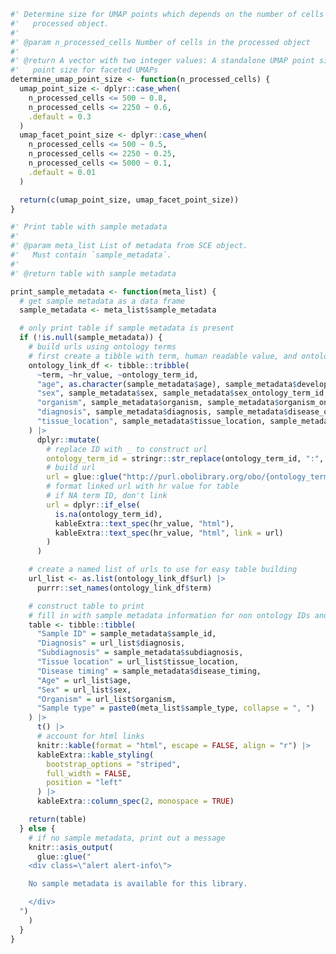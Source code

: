 <!-- This document contains function definitions that are used by both
`main_qc_report.rmd` and `celltypes_supplemental_report.rmd` but are not specific to cell typing -->


```r
#' Determine size for UMAP points which depends on the number of cells in the
#'   processed object.
#'
#' @param n_processed_cells Number of cells in the processed object
#'
#' @return A vector with two integer values: A standalone UMAP point size, and a
#'   point size for faceted UMAPs
determine_umap_point_size <- function(n_processed_cells) {
  umap_point_size <- dplyr::case_when(
    n_processed_cells <= 500 ~ 0.8,
    n_processed_cells <= 2250 ~ 0.6,
    .default = 0.3
  )
  umap_facet_point_size <- dplyr::case_when(
    n_processed_cells <= 500 ~ 0.5,
    n_processed_cells <= 2250 ~ 0.25,
    n_processed_cells <= 5000 ~ 0.1,
    .default = 0.01
  )

  return(c(umap_point_size, umap_facet_point_size))
}
```

```r
#' Print table with sample metadata
#'
#' @param meta_list List of metadata from SCE object.
#'   Must contain `sample_metadata`.
#'
#' @return table with sample metadata

print_sample_metadata <- function(meta_list) {
  # get sample metadata as a data frame
  sample_metadata <- meta_list$sample_metadata

  # only print table if sample metadata is present
  if (!is.null(sample_metadata)) {
    # build urls using ontology terms
    # first create a tibble with term, human readable value, and ontology ID
    ontology_link_df <- tibble::tribble(
      ~term, ~hr_value, ~ontology_term_id,
      "age", as.character(sample_metadata$age), sample_metadata$development_stage_ontology_term_id,
      "sex", sample_metadata$sex, sample_metadata$sex_ontology_term_id,
      "organism", sample_metadata$organism, sample_metadata$organism_ontology_id,
      "diagnosis", sample_metadata$diagnosis, sample_metadata$disease_ontology_term_id,
      "tissue_location", sample_metadata$tissue_location, sample_metadata$tissue_ontology_term_id
    ) |>
      dplyr::mutate(
        # replace ID with _ to construct url
        ontology_term_id = stringr::str_replace(ontology_term_id, ":", "_"),
        # build url
        url = glue::glue("http://purl.obolibrary.org/obo/{ontology_term_id}"),
        # format linked url with hr value for table
        # if NA term ID, don't link
        url = dplyr::if_else(
          is.na(ontology_term_id),
          kableExtra::text_spec(hr_value, "html"),
          kableExtra::text_spec(hr_value, "html", link = url)
        )
      )

    # create a named list of urls to use for easy table building
    url_list <- as.list(ontology_link_df$url) |>
      purrr::set_names(ontology_link_df$term)

    # construct table to print
    # fill in with sample metadata information for non ontology IDs and use urls for all ontology IDs
    table <- tibble::tibble(
      "Sample ID" = sample_metadata$sample_id,
      "Diagnosis" = url_list$diagnosis,
      "Subdiagnosis" = sample_metadata$subdiagnosis,
      "Tissue location" = url_list$tissue_location,
      "Disease timing" = sample_metadata$disease_timing,
      "Age" = url_list$age,
      "Sex" = url_list$sex,
      "Organism" = url_list$organism,
      "Sample type" = paste0(meta_list$sample_type, collapse = ", ")
    ) |>
      t() |>
      # account for html links
      knitr::kable(format = "html", escape = FALSE, align = "r") |>
      kableExtra::kable_styling(
        bootstrap_options = "striped",
        full_width = FALSE,
        position = "left"
      ) |>
      kableExtra::column_spec(2, monospace = TRUE)

    return(table)
  } else {
    # if no sample metadata, print out a message
    knitr::asis_output(
      glue::glue("
    <div class=\"alert alert-info\">

    No sample metadata is available for this library.

    </div>
  ")
    )
  }
}
```
